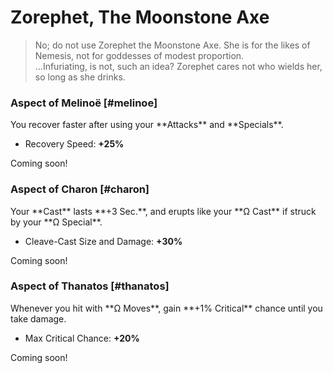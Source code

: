 
# Zorephet, The Moonstone Axe

> No; do not use Zorephet the Moonstone Axe. She is for the likes of Nemesis, not for goddesses of modest proportion.\
> ...Infuriating, is not, such an idea? Zorephet cares not who wields her, so long as she drinks.

### <TextHighlight type="legendary">Aspect of Melinoë</TextHighlight> [#melinoe]

<Boon>
You recover faster after using your **Attacks** and **Specials**.

- Recovery Speed: **+25%**

</Boon>

Coming soon!

### <TextHighlight type="legendary">Aspect of Charon</TextHighlight> [#charon]

<Boon>
Your **Cast** lasts **+3 Sec.**, and erupts like your **Ω Cast** if struck by your **Ω Special**.

- Cleave-Cast Size and Damage: **+30%**
</Boon>

Coming soon!

### <TextHighlight type="legendary">Aspect of Thanatos</TextHighlight> [#thanatos]

<Boon>
Whenever you hit with **Ω Moves**, gain **+1% Critical** chance until you take damage.

- Max Critical Chance: **+20%**

</Boon>

Coming soon!
